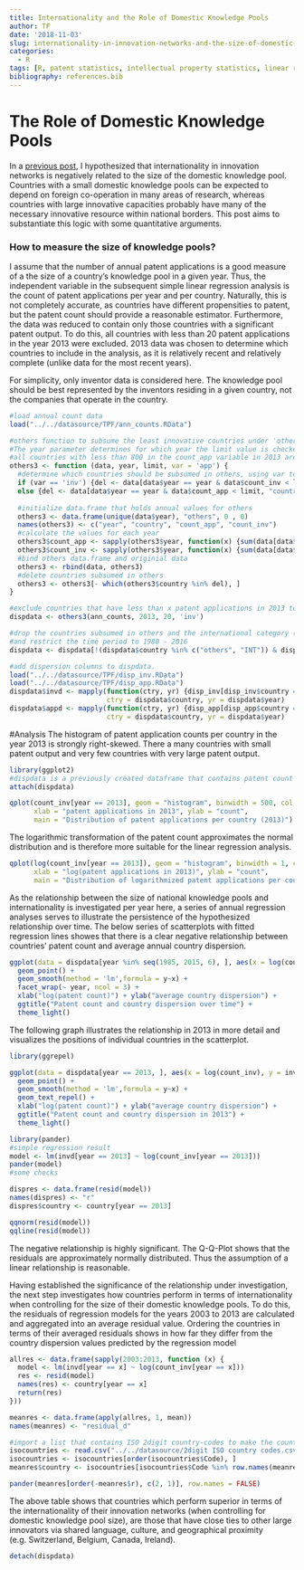 ```yaml
---
title: Internationality and the Role of Domestic Knowledge Pools
author: TF
date: '2018-11-03'
slug: internationality-in-innovation-networks-and-the-size-of-domestic-knowledge-pools
categories:
  - R
tags: [R, patent statistics, intellectual property statistics, linear regression, knowledge pools]
bibliography: references.bib
---
```


# The Role of Domestic Knowledge Pools

In a [previous post](https://tfdatalab.rbind.io/2018/10/26/internationality-in-innovation-networks/), I hypothesized that internationality in innovation networks is negatively related to the size of the domestic knowledge pool. Countries with a small domestic knowledge pools can be expected to depend on foreign co-operation in many areas of research, whereas countries with large innovative capacities probably have many of the necessary innovative resource within national borders. This post aims to substantiate this logic with some quantitative arguments.

### How to measure the size of knowledge pools?

I assume that the number of annual patent applications is a good measure of a the size of a country's knowledge pool in a given year. Thus, the independent variable in the subsequent simple linear regression analysis is the count of patent applications per year and per country. Naturally, this is not completely accurate, as countries have different propensities to patent, but the patent count should provide a reasonable estimator. Furthermore, the data was reduced to contain only those countries with a significant patent output. To do this, all countries with less than 20 patent applications in the year 2013 were excluded. 2013 data was chosen to determine which countries to include in the analysis, as it is relatively recent and relatively complete (unlike data for the most recent years).

For simplicity, only inventor data is considered here. The knowledge pool should be best represented by the inventors residing in a given country, not the companies that operate in the country.

```r
#load annual count data
load("../../datasource/TPF/ann_counts.RData")

#others function to subsume the least innovative countries under 'others' for all years (for a less cluttered dataset)
#The year parameter determines for which year the limit value is checked (e.g. year = 2013, limit = 800, var = 'app' means that
#all countries with less than 800 in the count_app variable in 2013 are subsumed in the others category)
others3 <- function (data, year, limit, var = 'app') {
  #determine which countries should be subsumed in others, using var to determine whether inv or app counts should be compared to the limit
  if (var == 'inv') {del <- data[data$year == year & data$count_inv < limit, "country"]}
  else {del <- data[data$year == year & data$count_app < limit, "country"]}
  
  #initialize data.frame that holds annual values for others
  others3 <- data.frame(unique(data$year), "others", 0 , 0)
  names(others3) <- c("year", "country", "count_app", "count_inv")
  #calculate the values for each year
  others3$count_app <- sapply(others3$year, function(x) {sum(data[data$country %in% del & data$year == x, ]$count_app)})
  others3$count_inv <- sapply(others3$year, function(x) {sum(data[data$country %in% del & data$year == x, ]$count_inv)})
  #bind others data.frame and originial data
  others3 <- rbind(data, others3)
  #delete countries subsumed in others
  others3 <- others3[- which(others3$country %in% del), ]
}

#exclude countries that have less than x patent applications in 2013 to obtain a set of countries with a notable innovation output (inventor data is used here)
dispdata <- others3(ann_counts, 2013, 20, 'inv')

#drop the countries subsumed in others and the international category (because single countries shall be the observation instances)
#and restrict the time period to 1980 - 2016
dispdata <- dispdata[!(dispdata$country %in% c("others", "INT")) & dispdata$year %in% 1980:2016, ]

#add dispersion columns to dispdata.
load("../../datasource/TPF/disp_inv.RData")
load("../../datasource/TPF/disp_app.RData")
dispdata$invd <- mapply(function(ctry, yr) {disp_inv[disp_inv$country == ctry & disp_inv$year == yr, "dispersion"]},
                        ctry = dispdata$country, yr = dispdata$year)
dispdata$appd <- mapply(function(ctry, yr) {disp_app[disp_app$country == ctry & disp_app$year == yr, "dispersion"]},
                        ctry = dispdata$country, yr = dispdata$year)
```

#Analysis
The histogram of patent application counts per country in the year 2013 is strongly right-skewed. There a many countries with small patent output and very few countries with very large patent output.
```r
library(ggplot2)
#dispdata is a previously created dataframe that contains patent count and dispersion data
attach(dispdata)

qplot(count_inv[year == 2013], geom = "histogram", binwidth = 500, col = I("black"),
      xlab = "patent applications in 2013", ylab = "count", 
      main = "Distribution of patent applications per country (2013)")
```
The logarithmic transformation of the patent count approximates the normal distribution and is therefore more suitable for the linear regression analysis.
```r
qplot(log(count_inv[year == 2013]), geom = "histogram", binwidth = 1, col = I("black"),
      xlab = "log(patent applications in 2013)", ylab = "count", 
      main = "Distribution of logarithmized patent applications per country (2013)")
```

As the relationship between the size of national knowledge pools and internationality is investigated per year here, a series of annual regression analyses serves to illustrate the persistence of the hypothesized relationship over time. The below series of scatterplots with fitted regression lines showes that there is a clear negative relationship between countries' patent count and average annual country dispersion.

```r
ggplot(data = dispdata[year %in% seq(1985, 2015, 6), ], aes(x = log(count_inv), y = invd)) +
  geom_point() +
  geom_smooth(method = 'lm',formula = y~x) +
  facet_wrap(~ year, ncol = 3) +
  xlab("log(patent count)") + ylab("average country dispersion") +
  ggtitle("Patent count and country dispersion over time") +
  theme_light()
```
The following graph illustrates the relationship in 2013 in more detail and visualizes the positions of individual countries in the scatterplot.
```r
library(ggrepel)

ggplot(data = dispdata[year == 2013, ], aes(x = log(count_inv), y = invd, label = country)) +
  geom_point() +
  geom_smooth(method = 'lm',formula = y~x) +
  geom_text_repel() +
  xlab("log(patent count)") + ylab("average country dispersion") +
  ggtitle("Patent count and country dispersion in 2013") +
  theme_light()
```

```r
library(pander)
#simple regression result
model <- lm(invd[year == 2013] ~ log(count_inv[year == 2013]))
pander(model)
#some checks

dispres <- data.frame(resid(model))
names(dispres) <- "r"
dispres$country <- country[year == 2013]

qqnorm(resid(model))
qqline(resid(model))
```
The negative relationship is highly significant. The Q-Q-Plot shows that the residuals are approximately normally distributed. Thus the assumption of a linear relationship is reasonable.

Having established the significance of the relationship under investigation, the next step investigates how countries perform in terms of internationality when controlling for the size of their domestic knowledge pools. To do this, the residuals of regression models for the years 2003 to 2013 are calculated and aggregated into an average residual value. Ordering the countries in terms of their averaged residuals shows in how far they differ from the country dispersion values predicted by the regression model

```r
allres <- data.frame(sapply(2003:2013, function (x) {
  model <- lm(invd[year == x] ~ log(count_inv[year == x]))
  res <- resid(model)
  names(res) <- country[year == x]
  return(res)
}))

meanres <- data.frame(apply(allres, 1, mean))
names(meanres) <- "residual_d"

#import a list that contains ISO 2digit country-codes to make the country names explicit
isocountries <- read.csv("../../datasource/2digit ISO country codes.csv")
isocountries <- isocountries[order(isocountries$Code), ]
meanres$country <- isocountries[isocountries$Code %in% row.names(meanres), "Name"]

pander(meanres[order(-meanres$r), c(2, 1)], row.names = FALSE)
```

The above table shows that countries which perform superior in terms of the internationality of their innovation networks (when controlling for domestic knowledge pool size), are those that have close ties to other large innovators via shared language, culture, and geographical proximity (e.g. Switzerland, Belgium, Canada, Ireland).

```r
detach(dispdata)
```

